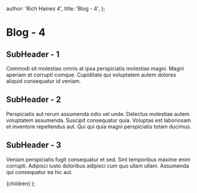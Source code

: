 
  author: 'Rich Haines 4',
  title: 'Blog - 4',
};

# Blog - 4

## SubHeader - 1

Commodi sit molestias omnis at ipsa perspiciatis molestias magni. Magni aperiam et corrupti cumque. Cupiditate qui voluptatem autem dolores aliquid consequatur id veniam.

## SubHeader - 2

Perspiciatis aut rerum assumenda odio vel unde. Delectus molestiae autem voluptatem assumenda. Suscipit consequatur quia. Voluptas est laboriosam et inventore repellendus aut. Qui qui quia magni perspiciatis totam ducimus.

## SubHeader - 3

Veniam perspiciatis fugit consequatur et sed. Sint temporibus maxime enim corrupti. Adipisci iusto doloribus adipisci cum quo ullam ullam. Assumenda qui consequatur ea hic aut.

  <BlogLayout title={meta.title}>{children}</BlogLayout>
);
